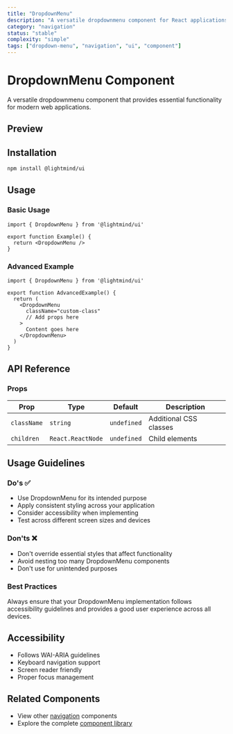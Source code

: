 ```yaml
---
title: "DropdownMenu"
description: "A versatile dropdownmenu component for React applications"
category: "navigation"
status: "stable"
complexity: "simple"
tags: ["dropdown-menu", "navigation", "ui", "component"]
---
```



# DropdownMenu Component

A versatile dropdownmenu component that provides essential functionality for modern web applications.

## Preview

<div className="space-y-6">
  <DropdownMenuDemo />
</div>

## Installation

```bash
npm install @lightmind/ui
```

## Usage

### Basic Usage

```tsx
import { DropdownMenu } from '@lightmind/ui'

export function Example() {
  return <DropdownMenu />
}
```

### Advanced Example

```tsx
import { DropdownMenu } from '@lightmind/ui'

export function AdvancedExample() {
  return (
    <DropdownMenu
      className="custom-class"
      // Add props here
    >
      Content goes here
    </DropdownMenu>
  )
}
```

## API Reference

### Props

| Prop | Type | Default | Description |
|------|------|---------|-------------|
| `className` | `string` | `undefined` | Additional CSS classes |
| `children` | `React.ReactNode` | `undefined` | Child elements |

## Usage Guidelines

### Do's ✅

- Use DropdownMenu for its intended purpose
- Apply consistent styling across your application
- Consider accessibility when implementing
- Test across different screen sizes and devices

### Don'ts ❌

- Don't override essential styles that affect functionality
- Avoid nesting too many DropdownMenu components
- Don't use for unintended purposes

### Best Practices

Always ensure that your DropdownMenu implementation follows accessibility guidelines and provides a good user experience across all devices.

## Accessibility

- Follows WAI-ARIA guidelines
- Keyboard navigation support
- Screen reader friendly
- Proper focus management

## Related Components

- View other [navigation](/category/navigation) components
- Explore the complete [component library](/search)
